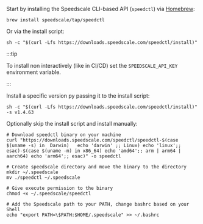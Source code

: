 Start by installing the Speedscale CLI-based API (`speedctl`) via [Homebrew](https://brew.sh):

```shell
brew install speedscale/tap/speedctl
```

Or via the install script:

```shell
sh -c "$(curl -Lfs https://downloads.speedscale.com/speedctl/install)"
```

:::tip

To install non interactively (like in CI/CD) set the `SPEEDSCALE_API_KEY` environment variable.

:::

Install a specific version py passing it to the install script:

```shell
sh -c "$(curl -Lfs https://downloads.speedscale.com/speedctl/install)" -s v1.4.63
```

Optionally skip the install script and install manually:

```shell
# Download speedctl binary on your machine
curl "https://downloads.speedscale.com/speedctl/speedctl-$(case $(uname -s) in  Darwin)   echo 'darwin' ;; Linux) echo 'linux';; esac)-$(case $(uname -m) in x86_64) echo 'amd64';; arm | arm64 | aarch64) echo 'arm64';; esac)" -o speedctl

# Create speedscale directory and move the binary to the directory
mkdir ~/.speedscale
mv ./speedctl ~/.speedscale

# Give execute permission to the binary
chmod +x ~/.speedscale/speedctl

# Add the Speedscale path to your PATH, change bashrc based on your Shell
echo "export PATH=\$PATH:$HOME/.speedscale" >> ~/.bashrc

```
